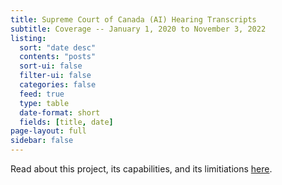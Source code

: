 ```yaml
---
title: Supreme Court of Canada (AI) Hearing Transcripts
subtitle: Coverage -- January 1, 2020 to November 3, 2022 
listing:
  sort: "date desc"
  contents: "posts"
  sort-ui: false
  filter-ui: false
  categories: false
  feed: true
  type: table
  date-format: short
  fields: [title, date]
page-layout: full
sidebar: false
---
```

Read about this project, its capabilities, and its limitiations [here](https://obiter.ai/blog/posts/2022-12-05-scc-transcripts/).
